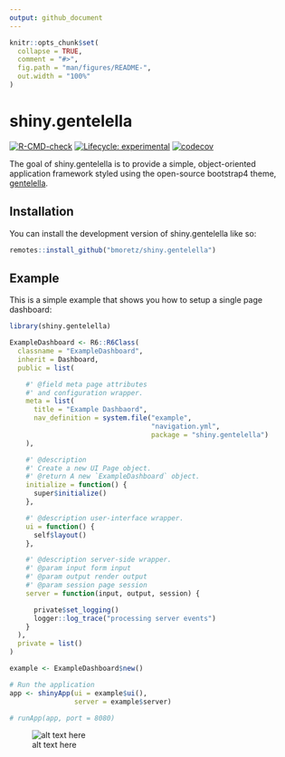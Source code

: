 ```yaml
---
output: github_document
---
```


<!-- README.md is generated from README.Rmd. Please edit that file -->

```r
knitr::opts_chunk$set(
  collapse = TRUE,
  comment = "#>",
  fig.path = "man/figures/README-",
  out.width = "100%"
)
```

# shiny.gentelella

<!-- badges: start -->
[![R-CMD-check](https://github.com/bmoretz/shiny.gentelella/workflows/R-CMD-check/badge.svg)](https://github.com/bmoretz/shiny.gentelella/actions)
[![Lifecycle: experimental](https://img.shields.io/badge/lifecycle-experimental-orange.svg)](https://lifecycle.r-lib.org/articles/stages.html#experimental)
[![codecov](https://codecov.io/gh/bmoretz/shiny.gentelella/branch/master/graph/badge.svg?token=U3G6QWCNOI)](https://codecov.io/gh/bmoretz/shiny.gentelella)
<!-- badges: end -->

The goal of shiny.gentelella is to provide a simple, object-oriented application framework styled using the open-source bootstrap4 theme, <a href="https://github.com/ColorlibHQ/gentelella">gentelella</a>.

## Installation

You can install the development version of shiny.gentelella like so:

``` r
remotes::install_github("bmoretz/shiny.gentelella")
```

## Example

This is a simple example that shows you how to setup a single page dashboard:

```r
library(shiny.gentelella)

ExampleDashboard <- R6::R6Class(
  classname = "ExampleDashboard",
  inherit = Dashboard,
  public = list(

    #' @field meta page attributes
    #' and configuration wrapper.
    meta = list(
      title = "Example Dashbaord",
      nav_definition = system.file("example",
                                   "navigation.yml",
                                   package = "shiny.gentelella")
    ),

    #' @description
    #' Create a new UI Page object.
    #' @return A new `ExampleDashboard` object.
    initialize = function() {
      super$initialize()
    },

    #' @description user-interface wrapper.
    ui = function() {
      self$layout()
    },

    #' @description server-side wrapper.
    #' @param input form input
    #' @param output render output
    #' @param session page session
    server = function(input, output, session) {

      private$set_logging()
      logger::log_trace("processing server events")
    }
  ),
  private = list()
)

example <- ExampleDashboard$new()

# Run the application
app <- shinyApp(ui = example$ui(),
                server = example$server)

# runApp(app, port = 8080)

```

![alt text here](inst/resources/screenshot.jfif)
